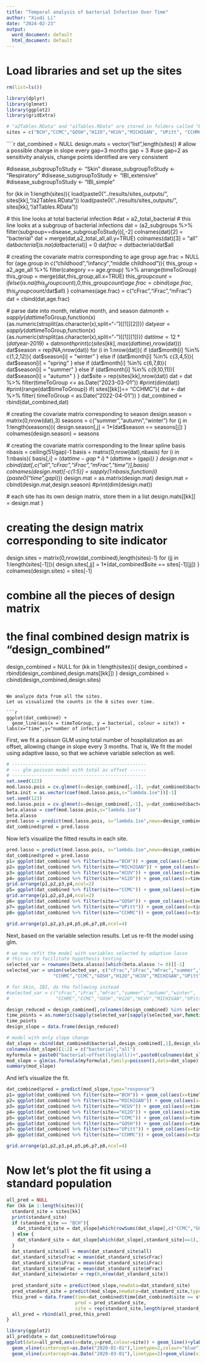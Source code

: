 ```yaml
---
title: "Temporal analysis of bacterial Infection Over Time"
author: "Xiudi Li"
date: "2024-02-23"
output:
  word_document: default
  html_document: default
---
```


# Load libraries and set up the sites
```r
rm(list=ls())

library(dplyr)
library(glmnet)
library(ggplot2)
library(gridExtra)

# "a2Tables.RData" and "a1Tables.RData" are stored in folders called "BCH", "CCMC", ..... 
sites = c("BCH","CCMC","GOSH","H12O","HCUV","MICHIGAN", "UPitt", "CCHMC")
```

````r
dat_combined = NULL
design.mats = vector("list",length(sites))
# allow a possible change in slope every gap=3 months
gap = 3 #use gap=2 as sensitivity analysis, change points identified are very consistent

#disease_subgroupToStudy <- "Skin"
disease_subgroupToStudy <- "Respiratory"
#disease_subgroupToStudy <- "IBI_extensive"
#disease_subgroupToStudy <- "IBI_simple"

for (kk in 1:length(sites)){
  load(paste0("../results/sites_outputs/", sites[kk],"/a2Tables.RData"))
  load(paste0("../results/sites_outputs/", sites[kk],"/a1Tables.RData"))
  
  # this line looks at total bacterial infection
  #dat = a2_total_bacterial
  # this line looks at a subgroup of bacterial infections
  dat = (a2_subgroups %>% filter(subgroup==disease_subgroupToStudy))[,-2]
  colnames(dat)[2] = "bacterial"
  dat = merge(dat,a2_total_all,all.y=TRUE)
  colnames(dat)[3] = "all"
  dat$bacterial[is.na(dat$bacterial)] = 0
  dat$frac = dat$bacterial/dat$all
  
  # creating the covariate matrix corresponding to age group
  age.frac = NULL
  for (age.group in c("childhood","infancy","middle childhood")){
    this_group = a2_age_all %>% filter(category == age.group) %>% arrange(timeToGroup)
    this_group = merge(dat,this_group,all.x=TRUE)
    this_group$count = ifelse(is.na(this_group$count),0,this_group$count)
    age.frac = cbind(age.frac,this_group$count/dat$all)
  }
  colnames(age.frac) = c("cFrac","iFrac","mFrac")
  dat = cbind(dat,age.frac)
  
  # parse date into month, relative month, and season
  dat$month = sapply(dat$timeToGroup,function(x){as.numeric(strsplit(as.character(x),split="-")[[1]][2])})
  dat$year = sapply(dat$timeToGroup,function(x){as.numeric(strsplit(as.character(x),split="-")[[1]][1])})
  dat$time = 12*(dat$year-2019) + dat$month
  print(c(sites[kk],max(dat$time),nrow(dat)))
  dat$season = rep(NA,nrow(dat))
  for (i in 1:nrow(dat)){
    if (dat$month[i] %in% c(1,2,12)){
      dat$season[i] = "winter"
    } else if (dat$month[i] %in% c(3,4,5)){
      dat$season[i] = "spring"
    } else if (dat$month[i] %in% c(6,7,8)){
      dat$season[i] = "summer"
    } else if (dat$month[i] %in% c(9,10,11)){
      dat$season[i] = "autumn"
    }
  }
  dat$site = rep(sites[kk],nrow(dat))
  dat = dat %>% filter(timeToGroup <= as.Date("2023-03-01"))
  #print(dim(dat))
  #print(range(dat$timeToGroup))
  if( sites[[kk]]== "CCHMC"){
    dat <- dat %>% filter( timeToGroup < as.Date("2022-04-01"))
  }
  dat_combined = rbind(dat_combined,dat)
  
  # creating the covariate matrix corresponding to season
  design.season = matrix(0,nrow(dat),3)
  seasons = c("summer","autumn","winter")
  for (j in 1:length(seasons)){
    design.season[,j] = 1*(dat$season == seasons[j])
  }
  colnames(design.season) = seasons
  
  # creating the covariate matrix corresponding to the linear spline basis
  nbasis = ceiling(51/gap)-1
  basis = matrix(0,nrow(dat),nbasis)
  for (i in 1:nbasis){
    basis[,i] = (dat$time - gap*i)*(dat$time > (gap*i))
  }
  design.mat = cbind(dat[,c("all","cFrac","iFrac","mFrac","time")],basis)
  colnames(design.mat)[-c(1:5)] = sapply(1:nbasis,function(i){paste0("time",gap*i)})
  design.mat = as.matrix(design.mat)
  design.mat = cbind(design.mat,design.season)
  #print(dim(design.mat))
  
  # each site has its own design matrix, store them in a list
  design.mats[[kk]] = design.mat
}

# creating the design matrix corresponding to site indicator
design.sites = matrix(0,nrow(dat_combined),length(sites)-1)
for (jj in 1:length(sites[-1])){
  design.sites[,jj] = 1*(dat_combined$site == sites[-1][jj])
}
colnames(design.sites) = sites[-1]

# combine all the pieces of design matrix
# the final combined design matrix is "design_combined"
design_combined = NULL
for (kk in 1:length(sites)){
  design_combined = rbind(design_combined,design.mats[[kk]])
}
design_combined = cbind(design_combined,design.sites)

```

We analyze data from all the sites. 
Let us visualized the counts in the 8 sites over time.

```r
ggplot(dat_combined) +
  geom_line(aes(x = timeToGroup, y = bacterial, colour = site)) + labs(x="time",y="number of infection")
```

First, we fit a poisson GLM using total number of hospitalization as an offset, allowing change in slope every 3 months. That is,
\begin{equation}
 Y = \beta_0 + \sum_{j=1}^{16} \beta_j(t-t_j)_{+} + \beta_{age}* age + \beta_{season}* season + \alpha_{site}* site
\end{equation}
We fit the model using adaptive lasso, so that we achieve variable selection as well.

```r
# -------------------------------------------------
# --- glm poisson model with total as offset ------
# -------------------------------------------------
set.seed(123)
mod.lasso.pois = cv.glmnet(x=design_combined[,-1], y=dat_combined$bacterial,family=poisson,offset=log(design_combined[,1]))
beta.init = as.vector(coef(mod.lasso.pois,s="lambda.1se"))[-1]
set.seed(123)
mod.lasso.pois = cv.glmnet(x=design_combined[,-1], y=dat_combined$bacterial,family=poisson,offset=log(design_combined[,1]),penalty.factor=1/abs(beta.init))
beta.alasso = coef(mod.lasso.pois,s="lambda.1se")
beta.alasso
pred.lasso = predict(mod.lasso.pois, s="lambda.1se",newx=design_combined[,-1],newoffset=log(design_combined[,1]),type="response")
dat_combined$pred = pred.lasso
```

Now let's visualize the fitted results in each site.

```r
pred.lasso = predict(mod.lasso.pois, s="lambda.1se",newx=design_combined[,-1],newoffset=log(design_combined[,1]),type="response")
dat_combined$pred = pred.lasso
p1= ggplot(dat_combined %>% filter(site=="BCH")) + geom_col(aes(x=timeToGroup,y=bacterial))+geom_line(aes(x=timeToGroup,y=pred))+ggtitle("BCH")+labs(x="time",y="bacterial infection")
p2= ggplot(dat_combined %>% filter(site=="MICHIGAN")) + geom_col(aes(x=timeToGroup,y=bacterial))+geom_line(aes(x=timeToGroup,y=pred))+ggtitle("Michigan")+labs(x="time",y="bacterial infection")
p3= ggplot(dat_combined %>% filter(site=="HCUV")) + geom_col(aes(x=timeToGroup,y=bacterial))+geom_line(aes(x=timeToGroup,y=pred))+ggtitle("HCUV")+labs(x="time",y="bacterial infection")
p4= ggplot(dat_combined %>% filter(site=="H12O")) + geom_col(aes(x=timeToGroup,y=bacterial))+geom_line(aes(x=timeToGroup,y=pred))+ggtitle("H12O")+labs(x="time",y="bacterial infection")
grid.arrange(p1,p2,p3,p4,ncol=2)
p5= ggplot(dat_combined %>% filter(site=="CCMC")) + geom_col(aes(x=timeToGroup,y=bacterial))+geom_line(aes(x=timeToGroup,y=pred))+ggtitle("CCMC")+labs(x="time",y="bacterial infection")
grid.arrange(p1,p2,p3,p4,ncol=2)
p6= ggplot(dat_combined %>% filter(site=="GOSH")) + geom_col(aes(x=timeToGroup,y=bacterial))+geom_line(aes(x=timeToGroup,y=pred))+ggtitle("GOSH")+labs(x="time",y="bacterial infection")
p7= ggplot(dat_combined %>% filter(site=="UPitt")) + geom_col(aes(x=timeToGroup,y=bacterial))+geom_line(aes(x=timeToGroup,y=pred))+ggtitle("UPitt")+labs(x="time",y="bacterial infection")
p8= ggplot(dat_combined %>% filter(site=="CCHMC")) + geom_col(aes(x=timeToGroup,y=bacterial))+geom_line(aes(x=timeToGroup,y=pred))+ggtitle("CCHMC")+labs(x="time",y="bacterial infection")

grid.arrange(p1,p2,p3,p4,p5,p6,p7,p8,ncol=4)
```

Next, based on the variable selection results. Let us re-fit the model using glm. 

```r
# we now refit the model with variables selected by adaptive lasso
# this is to facilitate hypothesis testing
selected_var = rownames(beta.alasso)[which(beta.alasso != 0)][-1]
selected_var = union(selected_var, c("cFrac","iFrac","mFrac","summer","autumn","winter",
                 "CCHMC","CCMC","GOSH","H12O","HCUV","MICHIGAN","UPitt"))

# for Skin, IBI, do the following instead
#selected_var = c("cFrac","iFrac","mFrac","summer","autumn","winter",
#                 "CCHMC","CCMC","GOSH","H12O","HCUV","MICHIGAN","UPitt","time12","time24")

design_reduced = design_combined[,colnames(design_combined) %in% selected_var]
time_points = as.numeric(sapply(selected_var[sapply(selected_var,function(x){substr(x,1,4)}) == "time"],function(x){substr(x,5,nchar(x))}))
time_points
design_slope = data.frame(design_reduced)

# model with only slope change
dat_slope = cbind(dat_combined$bacterial,design_combined[,1],design_slope)
colnames(dat_slope)[1:2] = c("bacterial","all")
myformula = paste0("bacterial~offset(log(all))+",paste0(colnames(dat_slope)[-c(1:2)],collapse="+"))
mod_slope = glm(as.formula(myformula),family=poisson(),data=dat_slope)
summary(mod_slope)
```

And let's visualize the fit.

```r
dat_combined$pred = predict(mod_slope,type="response")
p1= ggplot(dat_combined %>% filter(site=="BCH")) + geom_col(aes(x=timeToGroup,y=bacterial))+geom_line(aes(x=timeToGroup,y=pred))+ggtitle("BCH")+labs(x="time",y="bacterial infection")
p2= ggplot(dat_combined %>% filter(site=="MICHIGAN")) + geom_col(aes(x=timeToGroup,y=bacterial))+geom_line(aes(x=timeToGroup,y=pred))+ggtitle("Michigan")+labs(x="time",y="bacterial infection")
p3= ggplot(dat_combined %>% filter(site=="HCUV")) + geom_col(aes(x=timeToGroup,y=bacterial))+geom_line(aes(x=timeToGroup,y=pred))+ggtitle("HCUV")+labs(x="time",y="bacterial infection")
p4= ggplot(dat_combined %>% filter(site=="H12O")) + geom_col(aes(x=timeToGroup,y=bacterial))+geom_line(aes(x=timeToGroup,y=pred))+ggtitle("H12O")+labs(x="time",y="bacterial infection")
p5= ggplot(dat_combined %>% filter(site=="CCMC")) + geom_col(aes(x=timeToGroup,y=bacterial))+geom_line(aes(x=timeToGroup,y=pred))+ggtitle("CCMC")+labs(x="time",y="bacterial infection")
p6= ggplot(dat_combined %>% filter(site=="GOSH")) + geom_col(aes(x=timeToGroup,y=bacterial))+geom_line(aes(x=timeToGroup,y=pred))+ggtitle("GOSH")+labs(x="time",y="bacterial infection")
p7= ggplot(dat_combined %>% filter(site=="UPitt")) + geom_col(aes(x=timeToGroup,y=bacterial))+geom_line(aes(x=timeToGroup,y=pred))+ggtitle("UPitt")+labs(x="time",y="bacterial infection")
p8= ggplot(dat_combined %>% filter(site=="CCHMC")) + geom_col(aes(x=timeToGroup,y=bacterial))+geom_line(aes(x=timeToGroup,y=pred))+ggtitle("CCHMC")+labs(x="time",y="bacterial infection")

grid.arrange(p1,p2,p3,p4,p5,p6,p7,p8,ncol=4)
```

# Now let's plot the fit using a standard population
```r
all_pred = NULL
for (kk in 1:length(sites)){
  standard_site = sites[kk]
  print(standard_site)
  if (standard_site == "BCH"){
    dat_standard_site = dat_slope[which(rowSums(dat_slope[,c("CCMC","GOSH","H12O","HCUV","MICHIGAN", "UPitt", "CCHMC")])==0),]
  } else {
    dat_standard_site = dat_slope[which(dat_slope[,standard_site]==1),]
  }
  dat_standard_site$all = mean(dat_standard_site$all)
  dat_standard_site$cFrac = mean(dat_standard_site$cFrac)
  dat_standard_site$iFrac = mean(dat_standard_site$iFrac)
  dat_standard_site$mFrac = mean(dat_standard_site$mFrac)
  dat_standard_site$winter = rep(0,nrow(dat_standard_site))
  
  pred_standard_site = predict(mod_slope,newdata=dat_standard_site)
  pred_standard_site = predict(mod_slope,newdata=dat_standard_site,type="response")
  this_pred = data.frame(time=dat_combined$time[dat_combined$site == standard_site],
                         pred = pred_standard_site,
                         site = rep(standard_site,length(pred_standard_site)))
  all_pred = rbind(all_pred,this_pred)
}

library(ggplot2)
all_pred$date = dat_combined$timeToGroup
ggplot(data=all_pred,aes(x=date,y=pred,colour=site)) + geom_line()+ylab("predicted bacterial infection")+
  geom_vline(xintercept=as.Date("2020-01-01"),linetype=2,colour="blue")+geom_vline(xintercept=as.Date("2021-01-01"),linetype=2,colour="blue")+geom_vline(xintercept=as.Date("2022-09-01"),linetype=2,colour="blue")+geom_vline(xintercept=as.Date("2022-12-01"),linetype=2,colour="blue")+
  geom_vline(xintercept=as.Date("2020-03-01"),linetype=2)+geom_vline(xintercept=as.Date("2021-03-01"),linetype=2)

```

